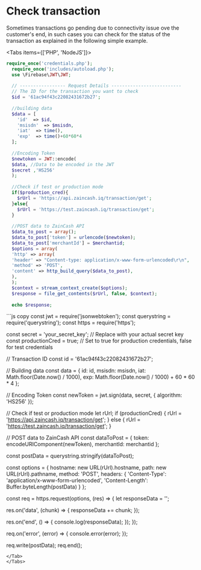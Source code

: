 
# Check transaction

Sometimes transactions go pending due to connectivity issue ove the customer's end, in such cases you can check for the status of the transaction as explained in the following simple example.


<Tabs items={['PHP', 'NodeJS']}>
<Tab>
```php copy
require_once('credentials.php');
  require_once('includes/autoload.php');
  use \Firebase\JWT\JWT;
  
  // ----------------- Request Details --------------------------
  // The ID for the transaction you want to check
  $id = '61ac94f43c22082431672b27';
  
  //building data
  $data = [
    'id'  => $id,                
    'msisdn'  => $msisdn,
    'iat'  => time(),
    'exp'  => time()+60*60*4
  ];
  
  //Encoding Token
  $newtoken = JWT::encode(
  $data, //Data to be encoded in the JWT
  $secret ,'HS256'
  );
  
  //Check if test or production mode
  if($production_cred){
    $rUrl = 'https://api.zaincash.iq/transaction/get';
  }else{
    $rUrl = 'https://test.zaincash.iq/transaction/get';
  }
  
  //POST data to ZainCash API
  $data_to_post = array();
  $data_to_post['token'] = urlencode($newtoken);
  $data_to_post['merchantId'] = $merchantid;
  $options = array(
  'http' => array(
  'header' => "Content-type: application/x-www-form-urlencoded\r\n",
  'method' => 'POST',
  'content' => http_build_query($data_to_post),
  ),
  );
  $context = stream_context_create($options);
  $response = file_get_contents($rUrl, false, $context);
  
  echo $response;
```
</Tab>
<Tab>
```js copy
const jwt = require('jsonwebtoken');
const querystring = require('querystring');
const https = require('https');

const secret = 'your_secret_key'; // Replace with your actual secret key
const productionCred = true; // Set to true for production credentials, false for test credentials

// Transaction ID
const id = '61ac94f43c22082431672b27';

// Building data
const data = {
  id: id,
  msisdn: msisdn,
  iat: Math.floor(Date.now() / 1000),
  exp: Math.floor(Date.now() / 1000) + 60 * 60 * 4
};

// Encoding Token
const newToken = jwt.sign(data, secret, { algorithm: 'HS256' });

// Check if test or production mode
let rUrl;
if (productionCred) {
  rUrl = 'https://api.zaincash.iq/transaction/get';
} else {
  rUrl = 'https://test.zaincash.iq/transaction/get';
}

// POST data to ZainCash API
const dataToPost = {
  token: encodeURIComponent(newToken),
  merchantId: merchantid
};

const postData = querystring.stringify(dataToPost);

const options = {
  hostname: new URL(rUrl).hostname,
  path: new URL(rUrl).pathname,
  method: 'POST',
  headers: {
    'Content-Type': 'application/x-www-form-urlencoded',
    'Content-Length': Buffer.byteLength(postData)
  }
};

const req = https.request(options, (res) => {
  let responseData = '';

  res.on('data', (chunk) => {
    responseData += chunk;
  });

  res.on('end', () => {
    console.log(responseData);
  });
});

req.on('error', (error) => {
  console.error(error);
});

req.write(postData);
req.end();
```
</Tab>
</Tabs>